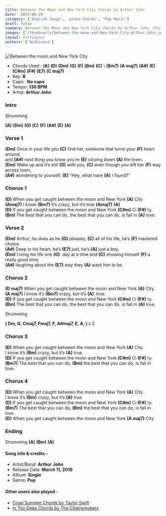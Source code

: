 ```yaml
---
title: Between The Moon and New York City Chords by Arthur John
date: '2023-06-29'
category: ['English Songs', 'piano Chords', 'Pop Music']
draft: false
summary: Between The Moon and New York City Chords by Arthur John, Chords used - (A) (D) (Dm) (G) (F) (Bm) (C) (A#) (E) (Bm7) (A maj7) (C#m) (F#) (E7) (C maj7) (F maj7) (A# maj7) (D maj7),  Key - B Major
images: ['/thumbnails/between-the-moon-and-New-York-City-Arthur-John.jpg']
layout: PostLayout
authors: ['Nidhivora']
---
```


![Between the moon and New York City](/thumbnails/between-the-moon-and-New-York-City-Arthur-John.jpg)

- Chords Used : **(A)** **(D)** **(Dm)** **(G)** **(F)** **(Bm)** **(C)** \ 
**(Bm7)** **(A maj7)** **(A#)** **(E)** **(C#m)** **(F#)** **(E7)** **(C maj7)**
- Key: **B**
- Capo:  **No capo**
- Tempo: **136 BPM**
- Artist: **Arthur John**

### Intro

Strumming

**(A)** **(Dm)** **(G)** **(C)** **(F)** **(A#)** **(E)** **(A)**

### Verse 1

**(Dm)** Once in your life you **(C)** find her, someone that turns your **(F)** heart around,\
and **(A#)** next thing you know you’re **(E)** closing down **(A)** the town.\
**(Dm)** Wake up and it’s still **(G)** with you, **(C)** even though you left her **(F)** way across town,\
**(A#)** wondering to yourself, **(E)** “Hey, what have **(A)** I found?”

### Chorus 1

**(D)** When you get caught between the moon and New York **(A)** City\
**(Amaj7)** I know **(Bm7)** it’s crazy, but it’s true **(Amaj7)** **(A)**\
**(D)** If you get caught between the moon and New York **(C#m)** Ci **(F#)** ty.\
**(Bm)** The best that you can do, the best that you can do, is fall in **(A)** love.

### Verse 2

**(Dm)** Arthur, he does as he **(G)** pleases, **(C)** all of his life, he’s **(F)** mastered choice.\
**(A#)** Deep in his heart, he’s **(E7)** just, he’s **(A)** just a boy.\
**(Dm)** Living his life one **(G)**  day at a time and **(C)** showing himself **(F)** a really good time,\
**(A#)** laughing about the **(E7)** way they **(A)** want him to be.

### Chorus 2

**(D maj7)** When you get caught between the moon and New York **(A)** City.\
**(A maj7)** I know it’s **(Bm7)** crazy, but it’s **(A)**  true.\
**(D)** If you get caught between the moon and New York **(C#m)** Ci **(F#)** ty.\
**(Bm)** The best that you can do, the best that you can do, is fall in **(A)** love.

Strumming

**( Dm, G, Cmaj7, Fmaj7, F, A#maj7, E, A, )** x 2

### Chorus 3

**(D)** When you get caught between the moon and New York **(A)** City.\
I know it’s **(Bm)** crazy, but it’s **(A)** true.\
**(D)** If you get caught between the moon and New York **(C#m)** Ci **(F#)** ty.\
**(Bm7)** The best that you can do, **(Bm)** the best that you can do, is fall in love.

### Chorus 4

**(D)** When you get caught between the moon and New York **(A)** City.\
I know it’s **(Bm)** crazy, but it’s **(A)** true.\
**(D)** If you get caught between the moon and New York **(C#m)** Ci **(F#)** ty.\
**(Bm7)** The best that you can do, **(Bm)** the best that you can do, is fall in love.\
**(D)** When you get caught between the moon and New York **(A maj7)** City

### Ending 

Strumming **(A)** **(Bm)** **(A)**

#### Song info & credits -

- Artist/Band: **Arthur John**
- Release Date: **March 11, 2016**
- Album: **Single**
- Genre: **Pop**

#### Other users also played -

- [Cruel Summer Chords by Taylor Swift](https://www.chordsco.com/chords/cruel-summer-guitar-chords-by-taylor-swift)
- [In Too Deep Chords by The Chainsmokers](https://www.chordsco.com/chords/in-too-deep-chords-by-the-chainsmokers)
